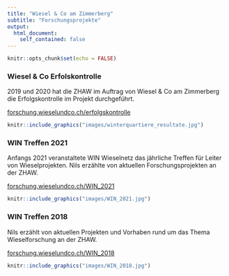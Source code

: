 ```yaml
---
title: "Wiesel & Co am Zimmerberg"
subtitle: "Forschungsprojekte"
output: 
  html_document:
    self_contained: false
---
```


<link href="cards.css" rel="stylesheet">


```r
knitr::opts_chunk$set(echo = FALSE)
```

### Wiesel & Co Erfolskontrolle

2019 und 2020 hat die ZHAW im Auftrag von Wiesel & Co am Zimmerberg die Erfolgskontrolle im Projekt durchgeführt.

[forschung.wieselundco.ch/erfolgskontrolle](https://forschung.wieselundco.ch/erfolgskontrolle)


```r
knitr::include_graphics("images/winterquartiere_resultate.jpg")
```


### WIN Treffen 2021

Anfangs 2021 veranstaltete WIN Wieselnetz das jährliche Treffen für Leiter von Wieselprojekten. Nils erzählte von aktuellen Forschungsprojekten an der ZHAW.  

[forschung.wieselundco.ch/WIN_2021](https://forschung.wieselundco.ch/WIN_2021/)


```r
knitr::include_graphics("images/WIN_2021.jpg")
```


### WIN Treffen 2018

Nils erzählt von aktuellen Projekten und Vorhaben rund um das Thema Wieselforschung an der ZHAW. 


[forschung.wieselundco.ch/WIN_2018](http://forschung.wieselundco.ch/WIN_2018/)

```r
knitr::include_graphics("images/WIN_2018.jpg")
```

